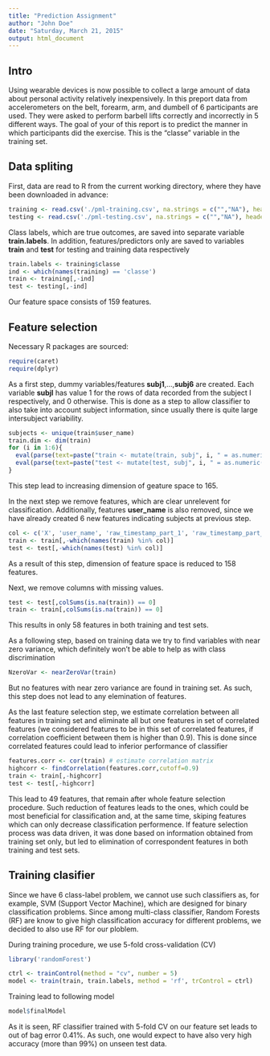 ```yaml
---
title: "Prediction Assignment"
author: "John Doe"
date: "Saturday, March 21, 2015"
output: html_document
---
```


## Intro

Using wearable devices is now possible to collect a large amount of data about personal activity relatively inexpensively. In this preport data from accelerometers on the belt, forearm, arm, and dumbell of 6 participants are used. They were asked to perform barbell lifts correctly and incorrectly in 5 different ways. The goal of your of this report is to predict the manner in which participants did the exercise. This is the "classe" variable in the training set.

## Data spliting

First, data are read to R from the current working directory, where they have been downloaded in advance:
```r
training <- read.csv('./pml-training.csv', na.strings = c("","NA"), header = TRUE)
testing <- read.csv('./pml-testing.csv', na.strings = c("","NA"), header = TRUE)
```

Class labels, which are true outcomes, are saved into separate variable **train.labels**. In addition, features/predictors only are saved to variables **train** and **test** for testing and training data respectively

```r
train.labels <- training$classe
ind <- which(names(training) == 'classe')
train <- training[,-ind]
test <- testing[,-ind]
```
Our feature space consists of 159 features.

## Feature selection

Necessary R packages are sourced:
```r
require(caret)
require(dplyr)
```
As a first step, dummy variables/features **subj1**,...,**subj6** are created. Each variable **subjI** has value 1 for the rows of data recorded from the subject I respectively, and 0 otherwise. This is done as a step to allow classifier to also take into account subject information, since usually there is quite large intersubject variability.
```r
subjects <- unique(train$user_name)
train.dim <- dim(train)
for (i in 1:6){
  eval(parse(text=paste("train <- mutate(train, subj", i, " = as.numeric(train$user_name == subjects[", i, "]))", sep = "")))
  eval(parse(text=paste("test <- mutate(test, subj", i, " = as.numeric(test$user_name == subjects[", i, "]))", sep = "")))
}
```
This step lead to increasing dimension of geature space to 165.

In the next step we remove features, which are clear unrelevent for classification. Additionally, features **user_name** is also removed, since we have already created 6 new features indicating subjects at previous step.
```r
col <- c('X', 'user_name', 'raw_timestamp_part_1', 'raw_timestamp_part_2', 'cvtd_timestamp', 'new_window', 'num_window');
train <- train[,-which(names(train) %in% col)]
test <- test[,-which(names(test) %in% col)]
```
As a result of this step, dimension of feature space is reduced to 158 features.

Next, we remove columns with missing values.
```r
test <- test[,colSums(is.na(train)) == 0]
train <- train[,colSums(is.na(train)) == 0]
```
This results in only 58 features in both training and test sets.

As a following step, based on training data we try to find variables with near zero variance, which definitely won't be able to help as with class discrimination
```r
NzeroVar <- nearZeroVar(train)
```
But no features with near zero variance are found in training set. As such, this step does not lead to any elemination of features.

As the last feature selection step, we estimate correlation between all features in training set and eliminate all but one features in set of correlated features (we considered features to be in this set of correlated features, if correlation coefficient between them is higher than 0.9). This is done since correlated features could lead to inferior performance of classifier
```r
features.corr <- cor(train) # estimate correlation matrix
highcorr <- findCorrelation(features.corr,cutoff=0.9)
train <- train[,-highcorr]
test <- test[,-highcorr]
```
This lead to 49 features, that remain after whole feature selection procedure. Such reduction of features leads to the ones, which could be most beneficial for classification and, at the same time, skiping features which can only decrease classification performence. If feature selection process was data driven, it was done based on information obtained from training set only, but led to elimination of correspondent features in both training and test sets.

## Training clasifier

Since we have 6 class-label problem, we cannot use such classifiers as, for example, SVM (Support Vector Machine), which are designed for binary classification problems. Since among multi-class classifier, Random Forests (RF) are know to give high classification accuracy for different problems, we decided to also use RF for our ploblem.

During training procedure, we use 5-fold cross-validation (CV)
```r
library('randomForest')
```
```r
ctrl <- trainControl(method = "cv", number = 5)
model <- train(train, train.labels, method = 'rf', trControl = ctrl)
```

Training lead to following model
```r
model$finalModel
```
As it is seen, RF classifier trained with 5-fold CV on our feature set leads to out of bag error 0.41%. As such, one would expect to have also very high accuracy (more than 99%) on unseen test data.